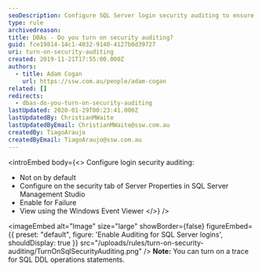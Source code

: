 ```yaml
---
seoDescription: Configure SQL Server login security auditing to ensure database integrity and monitor suspicious activity efficiently.
type: rule
archivedreason:
title: DBAs - Do you turn on security auditing?
guid: fce19814-14c1-4032-9140-4127b0d39727
uri: turn-on-security-auditing
created: 2019-11-21T17:55:00.000Z
authors:
  - title: Adam Cogan
    url: https://ssw.com.au/people/adam-cogan
related: []
redirects:
  - dbas-do-you-turn-on-security-auditing
lastUpdated: 2020-01-29T00:23:41.000Z
lastUpdatedBy: ChristianMWaite
lastUpdatedByEmail: ChristianMWaite@ssw.com.au
createdBy: TiagoAraujo
createdByEmail: TiagoAraujo@ssw.com.au
---
```


<introEmbed
  body={<>
Configure login security auditing:

- Not on by default
- Configure on the security tab of Server Properties in SQL Server Management Studio
- Enable for Failure
- View using the Windows Event Viewer
  </>}
/>

<imageEmbed
  alt="Image"
  size="large"
  showBorder={false}
  figureEmbed={{
    preset: "default",
    figure: 'Enable Auditing for SQL Server logins',
    shouldDisplay: true
  }}
  src="/uploads/rules/turn-on-security-auditing/TurnOnSqlSecurityAuditing.png"
/>
**Note:** You can turn on a trace for SQL DDL operations statements.
